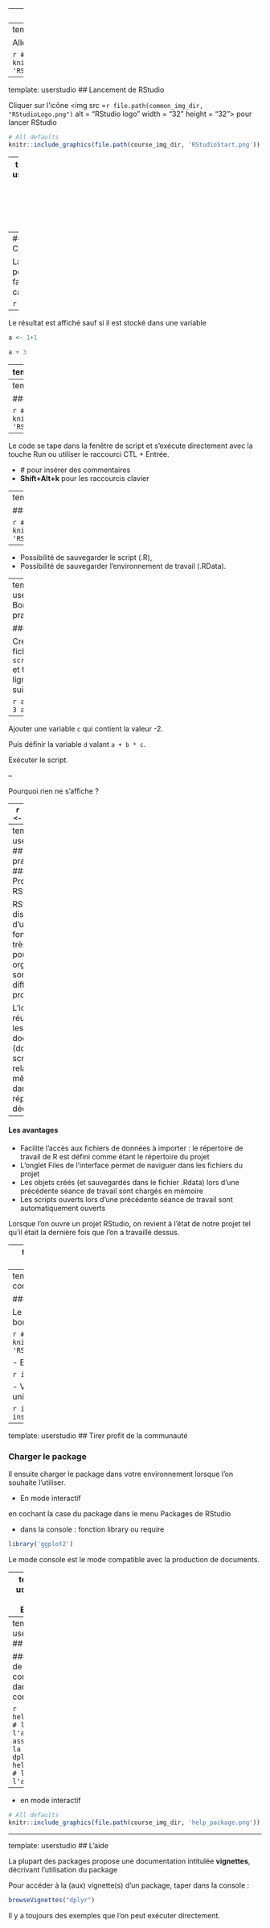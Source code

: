 
---
name: userstudio
# Utiliser R depuis Rstudio  
---
template: userstudio
## Installer RStudio

Allez sur [https://www.rstudio.com/products/RStudio/](https://www.rstudio.com/products/RStudio/)

```r
# All defaults
knitr::include_graphics(file.path(course_img_dir, 'RStudio.png'))
```

---
template: userstudio
## Lancement de RStudio 

Cliquer sur l'icône <img src =`r file.path(common_img_dir, "RStudioLogo.png")` alt = "RStudio logo" width = "32" height = "32">  pour lancer RStudio

```r
# All defaults
knitr::include_graphics(file.path(course_img_dir, 'RStudioStart.png'))
```

---
template: userstudio
## Premier contact avec RStudio 

RStudio est divisé en 3 (4) quadrants : 

- Console
- Espace de travail, historique, importation, ...
- Visualisation (graphiques), aide, ...
- Editeur de texte, de codes, ... (4ème quadrant à insérer <img src =`r file.path(course_img_dir, "insertEditor.png")` alt = "insert script" width = "40" height ="20" > ).

--
### Console 

La console  permet de faire des calculs

```r
1+1
```

--
Le résultat est affiché sauf si il est stocké dans une variable

```r
a <- 1+1
```

```r
a + 3
```



---
template: userstudio

### Environnement de travail 


- L'environnement liste résultats des calculs stockés dans des **variables** ou **objets** 

```r
c<-154*36
c
```


```r
# All defaults
knitr::include_graphics(file.path(course_img_dir, 'RStudio_Environ2.png'))
```

---
template: userstudio
## Bonnes pratiques

### Faire un script

```r
# All defaults
knitr::include_graphics(file.path(course_img_dir, 'RStudio_Script1.png'))
```

--

Le code se tape dans la fenêtre de script et s’exécute directement avec la touche Run ou utiliser le raccourci CTL + Entrée.

- \# pour insérer des commentaires 
- **Shift+Alt+k** pour les raccourcis clavier


---
template: userstudio
## Bonnes pratiques

### Faire un script


```r
# All defaults
knitr::include_graphics(file.path(course_img_dir, 'RStudio_Script2.png'))
```

--

- Possibilité de sauvegarder le script (.R), 
- Possibilité de sauvegarder l'environnement de travail (.RData).


---
template: userstudio
## Bonnes pratiques

### Exercice  

Créer un fichier `script_debut.R` et taper les lignes suivantes

```r
a <- 2
b <- 3
a + b
```

--

Ajouter une variable `c` qui contient la valeur -2. 

Puis définir la variable `d` valant  `a + b * c`.

Exécuter le script.

--

Pourquoi rien ne s'affiche ?

--
```r
c <- -2
d <- a + b * c
```


---
template: userstudio
## Bonnes pratiques
### Les Projets dans RStudio

RStudio dispose d'une fonctionnalité très pratique pour organiser son travail en différents projets.

L’idée est de réunir tous les fichiers, documents (données, scripts, ...) relatifs à un même projet dans un répertoire dédié.

--

#### Les avantages

- Facilite l'accès aux fichiers de données à importer : le répertoire de travail de R est défini comme étant le répertoire du projet
- L'onglet Files de l'interface permet de naviguer dans les fichiers du projet
- Les objets créés (et sauvegardés dans le fichier .Rdata) lors d’une précédente séance de travail sont chargés en mémoire
- Les scripts ouverts lors d’une précédente séance de travail sont automatiquement ouverts


Lorsque l’on ouvre un projet RStudio, on revient à l’état de notre projet tel qu’il était la dernière fois que l’on a travaillé dessus. 

---
template: userstudio
## Bonnes pratiques
### Créer un projet dans Rstudio

Pour créer un projet, File --> New Project 



```r
# All defaults
knitr::include_graphics(file.path(course_img_dir, 'CreateProject.png'))
```



Choisir *Existing directory* ou *New directory* selon l'existence ou non du dossier du projet. Créer ou sélectionner le dossier, puis cliquer sur *Create project*

Une fois le projet créé, son nom est affiché dans un petit menu déroulant en haut à droite de l’interface de RStudio   <img src =`r file.path(course_img_dir, "MenuProjet_reduit.png")` alt = "Menu projet" width = "120" height = "30"> (menu qui permet de passer facilement d’un projet à un autre).

---
template: userstudio
## Tirer profit de la communauté 

### Installer un package 

Le but de l'installation est de télécharger et placer au bon endroit les codes \texttt{R} contenus dans le package

```r
# All defaults
knitr::include_graphics(file.path(course_img_dir, 'RStudioInstallPackage.png'))
```


- En mode ligne de commande

```r
install.packages('ggplot2')
```

- Vérifier si le package est disponible et l'installer uniquement si besoin

```r
if ( ! require('FactoMineR')) install.packages('FactoMineR)
```


---
template: userstudio
## Tirer profit de la communauté 

### Charger le package

Il  ensuite charger le package dans votre environnement lorsque l'on souhaite l'utiliser.


- En mode interactif 

en cochant la case du package dans le menu Packages de RStudio 

- dans la console : fonction library ou require 

```r
library('ggplot2')
```

Le mode console est le mode compatible avec la production de documents. 





---
template: userstudio
### Exercice

- Installer le package ` dplyr`
- Charger le package `dplyr`

En ligne de commande de préférence

---
template: userstudio
## L'aide

### En ligne de commande dans la console

```r
help(dplyr) # lance l'aide associée à la commande dplyr
help.start()  # lande l'aide HTML 
```

--
- en mode interactif

```r
# All defaults
knitr::include_graphics(file.path(course_img_dir, 'help_package.png'))
```


---
template: userstudio
## L'aide

La plupart des packages propose une documentation intitulée **vignettes**, décrivant l'utilisation du package

Pour accéder à la (aux) vignette(s) d'un package, taper dans la console : 

```r
browseVignettes("dplyr")
```

Il y a toujours des exemples que l'on peut exécuter directement.

